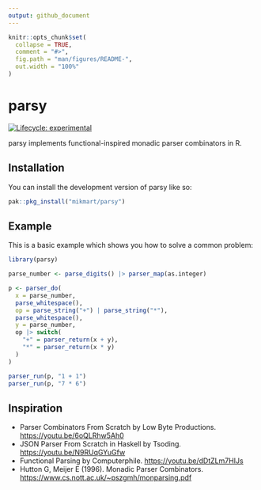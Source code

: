 ```yaml
---
output: github_document
---
```


<!-- README.md is generated from README.Rmd. Please edit that file -->

```r
knitr::opts_chunk$set(
  collapse = TRUE,
  comment = "#>",
  fig.path = "man/figures/README-",
  out.width = "100%"
)
```

# parsy

<!-- badges: start -->
[![Lifecycle: experimental](https://img.shields.io/badge/lifecycle-experimental-orange.svg)](https://lifecycle.r-lib.org/articles/stages.html#experimental)
<!-- badges: end -->

parsy implements functional-inspired monadic parser combinators in R.

## Installation

You can install the development version of parsy like so:

``` r
pak::pkg_install("mikmart/parsy")
```

## Example

This is a basic example which shows you how to solve a common problem:

```r
library(parsy)

parse_number <- parse_digits() |> parser_map(as.integer)

p <- parser_do(
  x = parse_number,
  parse_whitespace(),
  op = parse_string("+") | parse_string("*"),
  parse_whitespace(),
  y = parse_number,
  op |> switch(
    "+" = parser_return(x + y),
    "*" = parser_return(x * y)
  )
)

parser_run(p, "1 + 1")
parser_run(p, "7 * 6")
```

## Inspiration

* Parser Combinators From Scratch by Low Byte Productions. <https://youtu.be/6oQLRhw5Ah0>
* JSON Parser From Scratch in Haskell by Tsoding. <https://youtu.be/N9RUqGYuGfw>
* Functional Parsing by Computerphile. <https://youtu.be/dDtZLm7HIJs>
* Hutton G, Meijer E (1996). Monadic Parser Combinators. <https://www.cs.nott.ac.uk/~pszgmh/monparsing.pdf>
